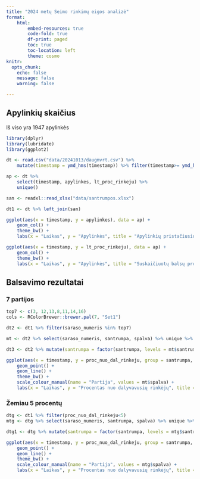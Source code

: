 ```yaml
---
title: "2024 metų Seimo rinkimų eigos analizė"
format: 
    html:
        embed-resources: true
        code-fold: true
        df-print: paged
        toc: true
        toc-location: left
        theme: cosmo
knitr: 
  opts_chunk: 
    echo: false
    message: false
    warning: false

---
```


## Apylinkių skaičius

Iš viso yra 1947 apylinkės

```r
library(dplyr)
library(lubridate)
library(ggplot2)

dt <- read.csv("data/20241013/daugmvrt.csv") %>% 
    mutate(timestamp = ymd_hms(timestamp)) %>% filter(timestamp>= ymd_hms("2024-10-13 21:00:00"))

ap <- dt %>%
    select(timestamp, apylinkes, lt_proc_rinkeju) %>%
    unique()

san <- readxl::read_xlsx("data/santrumpos.xlsx")

dt1 <- dt %>% left_join(san)

ggplot(aes(x = timestamp, y = apylinkes), data = ap) +
    geom_col() +
    theme_bw() +
    labs(x = "Laikas", y = "Apylinkės", title = "Apylinkių pristačiusių duomenis skaičius")
```
```r
ggplot(aes(x = timestamp, y = lt_proc_rinkeju), data = ap) +
    geom_col() +
    theme_bw() +
    labs(x = "Laikas", y = "Apylinkės", title = "Suskaičiuotų balsų procentas")
```


## Balsavimo rezultatai

### 7 partijos

```r
top7 <- c(3, 12,13,8,11,14,16)
cols <- RColorBrewer::brewer.pal(7, "Set1")

dt2 <- dt1 %>% filter(saraso_numeris %in% top7)

mt <- dt2 %>% select(saraso_numeris, santrumpa, spalva) %>% unique %>% arrange(saraso_numeris)

dt3 <- dt2 %>% mutate(santrumpa = factor(santrumpa, levels = mt$santrumpa))

ggplot(aes(x = timestamp, y = proc_nuo_dal_rinkeju, group = santrumpa, colour = santrumpa), data = dt3) +
    geom_point() +
    geom_line() +
    theme_bw() +
    scale_colour_manual(name = "Partija", values = mt$spalva) +
    labs(x = "Laikas", y = "Procentas nuo dalyvavusių rinkėjų", title = "Balsavimo rezultatų kitimas laike")
```


### Žemiau 5 procentų

```r


dtg <- dt1 %>% filter(proc_nuo_dal_rinkeju<5)
mtg <- dtg %>% select(saraso_numeris, santrumpa, spalva) %>% unique %>% arrange(saraso_numeris)

dtg1 <- dtg %>% mutate(santrumpa = factor(santrumpa, levels = mtg$santrumpa))

ggplot(aes(x = timestamp, y = proc_nuo_dal_rinkeju, group = santrumpa, colour = santrumpa), data = dtg1) +
    geom_point() +
    geom_line() +
    theme_bw() +
    scale_colour_manual(name = "Partija", values = mtg$spalva) +
    labs(x = "Laikas", y = "Procentas nuo dalyvavusių rinkėjų", title = "Balsavimo rezultatų kitimas laike")
```
